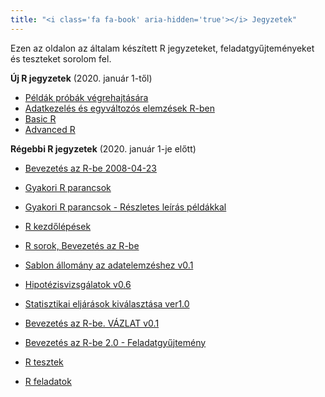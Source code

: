 ```yaml
---
title: "<i class='fa fa-book' aria-hidden='true'></i> Jegyzetek"
---
```


Ezen az oldalon az általam készített R jegyzeteket, feladatgyűjteményeket és teszteket sorolom fel. 


**Új R jegyzetek** (2020. január 1-től)

* [Példák próbák végrehajtására <i class="fas fa-external-link-alt"></i>](https://abarik.github.io/stat1_kurzus/){target="_blank"}
* [Adatkezelés és egyváltozós elemzések R-ben <i class="fas fa-external-link-alt"></i>](https://abarik.github.io/aeer/){target="_blank"}
* [Basic R <i class="fas fa-external-link-alt"></i>](https://abarik.github.io/basicr_2020_21_2/){target="_blank"}
* [Advanced R <i class="fas fa-external-link-alt"></i>](https://abarik.github.io/advancedr_2021_22_1/){target="_blank"}

**Régebbi R jegyzetek** (2020. január 1-je előtt)

* [Bevezetés az R-be 2008-04-23 <i class="far fa-file-pdf"></i> ](http://psycho.unideb.hu/munkatarsak/abari_kalman/szamitastechnika_II/bevezetes_az_R_be_2008_04.pdf){target="_blank"}

* [Gyakori R parancsok <i class="far fa-file-pdf"></i> ](http://psycho.unideb.hu/munkatarsak/abari_kalman/szamitastechnika_II/gyakori_r_parancsok.pdf){target="_blank"}

* [Gyakori R parancsok - Részletes leírás példákkal <i class="fas fa-external-link-alt"></i>](http://psycho.unideb.hu/archivum/R/){target="_blank"}

* [R kezdőlépések <i class="fas fa-external-link-alt"></i>](http://psycho.unideb.hu/archivum/R_kezdolepesek/pages/leiro_stat.html){target="_blank"}

* [R sorok, Bevezetés az R-be <i class="far fa-file-alt"></i> ](http://psycho.unideb.hu/munkatarsak/abari_kalman/szamitastechnika_II/Bevezetes_az_R_be.txt){target="_blank"}

* [Sablon állomány az adatelemzéshez v0.1 <i class="fas fa-external-link-alt"></i>](http://psycho.unideb.hu/archivum/sablon_az_adatelemzeshez.html){target="_blank"}

* [Hipotézisvizsgálatok v0.6 <i class="fas fa-external-link-alt"></i>](http://psycho.unideb.hu/archivum/hipotezisvizsgalatok/){target="_blank"}

* [Statisztikai eljárások kiválasztása ver1.0 <i class="fas fa-external-link-alt"></i>](http://psycho.unideb.hu/archivum/sv/index.html){target="_blank"}

* [Bevezetés az R-be. VÁZLAT v0.1 <i class="fas fa-external-link-alt"></i>](http://psycho.unideb.hu/archivum/ber/){target="_blank"}

* [Bevezetés az R-be 2.0 - Feladatgyűjtemény <i class="fas fa-external-link-alt"></i>](http://psycho.unideb.hu/archivum/ber2/){target="_blank"}

* [R tesztek <i class="fas fa-external-link-alt"></i>](http://psycho.unideb.hu/archivum/R_tesztek.html){target="_blank"}

* [R feladatok <i class="far fa-file-pdf"></i>](http://psycho.unideb.hu/munkatarsak/abari_kalman/szamitastechnika_II/R_peldak.pdf){target="_blank"}


